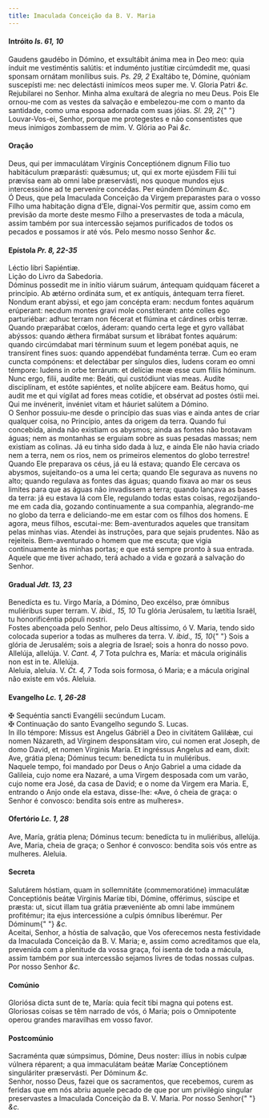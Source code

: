 ```yaml
---
title: Imaculada Conceição da B. V. Maria
---
```


<h4 class="text-center">
  Intróito <em>Is. 61, 10</em>
</h4>
<div class="container-fluid">
  <div class="row">
    <div class="col-6 dropcaps text-justify">
      Gaudens gaudébo in Dómino, et exsultábit ánima mea in Deo meo: quia índuit
      me vestiméntis salútis: et induménto justítiæ circúmdedit me, quasi
      sponsam ornátam monílibus suis. <em>Ps. 29, 2</em> Exaltábo te, Dómine,
      quóniam suscepísti me: nec delectásti inimícos meos super me. V. Gloria
      Patri <em>&c.</em>
    </div>
    <div class="col-6 dropcaps text-justify">
      Rejubilarei no Senhor. Minha alma exultará de alegria no meu Deus. Pois
      Ele ornou-me com as vestes da salvação e embelezou-me com o manto da
      santidade, como uma esposa adornada com suas jóias. <em>Sl. 29, 2</em>{" "}
      Louvar-Vos-ei, Senhor, porque me protegestes e não consentistes que meus
      inimigos zombassem de mim. V. Glória ao Pai <em>&c.</em>
    </div>
  </div>
</div>

<h4 class="text-center">Oração</h4>
<div class="container-fluid">
  <div class="row">
    <div class="col-6 dropcaps text-justify">
      Deus, qui per immaculátam Vírginis Conceptiónem dignum Fílio tuo
      habitáculum præparásti: quǽsumus; ut, qui ex morte ejúsdem Filii tui
      prævísa eam ab omni labe præservásti, nos quoque mundos ejus intercessióne
      ad te perveníre concédas. Per eúndem Dóminum <em>&c.</em>
    </div>
    <div class="col-6 dropcaps text-justify">
      Ó Deus, que pela Imaculada Conceição da Virgem preparastes para o vosso
      Filho uma habitação digna d’Ele, dignai-Vos permitir que, assim como em
      previsão da morte deste mesmo Filho a preservastes de toda a mácula, assim
      também por sua intercessão sejamos purificados de todos os pecados e
      possamos ir até vós. Pelo mesmo nosso Senhor <em>&c.</em>
    </div>
  </div>
</div>

<h4 class="text-center">
  Epístola <em>Pr. 8, 22-35</em>
</h4>
<div class="container-fluid">
  <div class="row">
    <div class="col-6 text-justify">Léctio libri Sapiéntiæ.</div>
    <div class="col-6 text-justify">Lição do Livro da Sabedoria.</div>
    <div class="col-6 dropcaps text-justify">
      Dóminus possedit me in inítio viárum suárum, ántequam quidquam fáceret a
      princípio. Ab ætérno ordináta sum, et ex antíquis, ántequam terra fíeret.
      Nondum erant abýssi, et ego jam concépta eram: necdum fontes aquárum
      erúperant: necdum montes gravi mole constíterant: ante colles ego
      parturiébar: adhuc terram non fécerat et flúmina et cárdines orbis terræ.
      Quando præparábat cœlos, áderam: quando certa lege et gyro vallábat
      abýssos: quando ǽthera firmábat sursum et librábat fontes aquárum: quando
      circúmdabat mari términum suum et legem ponébat aquis, ne transírent fines
      suos: quando appendébat fundaménta terræ. Cum eo eram cuncta compónens: et
      delectábar per síngulos dies, ludens coram eo omni témpore: ludens in orbe
      terrárum: et delíciæ meæ esse cum filiis hóminum. Nunc ergo, filii, audíte
      me: Beáti, qui custódiunt vias meas. Audíte disciplínam, et estóte
      sapiéntes, et nolíte abjícere eam. Beátus homo, qui audit me et qui
      vígilat ad fores meas cotídie, et obsérvat ad postes óstii mei. Qui me
      invénerit, invéniet vitam et háuriet salútem a Dómino.
    </div>
    <div class="col-6 dropcaps text-justify">
      O Senhor possuiu-me desde o princípio das suas vias e ainda antes de criar
      qualquer coisa, no Princípio, antes da origem da terra. Quando fui
      concebida, ainda não existiam os abysmos; ainda as fontes não brotavam
      águas; nem as montanhas se erguiam sobre as suas pesadas massas; nem
      existiam as colinas. Já eu tinha sido dada à luz, e ainda Ele não havia
      criado nem a terra, nem os rios, nem os primeiros elementos do globo
      terrestre! Quando Ele preparava os céus, já eu lá estava; quando Ele
      cercava os abysmos, sujeitando-os a uma lei certa; quando Ele segurava as
      nuvens no alto; quando regulava as fontes das águas; quando fixava ao mar
      os seus limites para que as águas não invadissem a terra; quando lançava
      as bases da terra: já eu estava lá com Ele, regulando todas estas coisas,
      regozijando-me em cada dia, gozando continuamente a sua companhia,
      alegrando-me no globo da terra e deliciando-me em estar com os filhos dos
      homens. E agora, meus filhos, escutai-me: Bem-aventurados aqueles que
      transitam pelas minhas vias. Atendei às instruções, para que sejais
      prudentes. Não as rejeiteis. Bem-aventurado o homem que me escuta; que
      vigia continuamente às minhas portas; e que está sempre pronto à sua
      entrada. Aquele que me tiver achado, terá achado a vida e gozará a
      salvação do Senhor.
    </div>
  </div>
</div>

<h4 class="text-center">
  Gradual <em>Jdt. 13, 23</em>
</h4>
<div class="container-fluid">
  <div class="row">
    <div class="col-6 dropcaps text-justify">
      Benedícta es tu. Virgo María, a Dómino, Deo excélso, præ ómnibus
      muliéribus super terram. V. <em>ibid., 15, 10</em> Tu glória Jerúsalem, tu
      lætítia Israël, tu honorificéntia pópuli nostri.
    </div>
    <div class="col-6 dropcaps text-justify">
      Fostes abençoada pelo Senhor, pelo Deus altíssimo, ó V. Maria, tendo sido
      colocada superior a todas as mulheres da terra. V. <em>ibid., 15, 10</em>{" "}
      Sois a glória de Jerusalém; sois a alegria de Israel; sois a honra do
      nosso povo.
    </div>
    <div class="col-6 text-justify">
      Allelúja, allelúja. V. <em>Cant. 4, 7</em> Tota pulchra es, María: et
      mácula originális non est in te. Allelúja.
    </div>
    <div class="col-6 text-justify">
      Aleluia, aleluia. V. <em>Ct. 4, 7</em> Toda sois formosa, ó Maria; e a
      mácula original não existe em vós. Aleluia.
    </div>
  </div>
</div>

<h4 class="text-center">
  Evangelho <em>Lc. 1, 26-28</em>
</h4>
<div class="container-fluid">
  <div class="row">
    <div class="col-6 text-justify">
      <span class="text-danger">&#10016;</span> Sequéntia sancti Evangélii
      secúndum Lucam.
    </div>
    <div class="col-6 text-justify">
      <span class="text-danger">&#10016;</span> Continuação do santo Evangelho
      segundo S. Lucas.
    </div>
    <div class="col-6 dropcaps text-justify">
      In illo témpore: Missus est Angelus Gábriël a Deo in civitátem Galilǽæ,
      cui nomen Názareth, ad Vírginem desponsátam viro, cui nomen erat Joseph,
      de domo David, et nomen Vírginis María. Et ingréssus Angelus ad eam,
      dixit: Ave, grátia plena; Dóminus tecum: benedícta tu in muliéribus.
    </div>
    <div class="col-6 dropcaps text-justify">
      Naquele tempo, foi mandado por Deus o Anjo Gabriel a uma cidade da
      Galileia, cujo nome era Nazaré, a uma Virgem desposada com um varão, cujo
      nome era José, da casa de David; e o nome da Virgem era Maria. E, entrando
      o Anjo onde ela estava, disse-lhe: «Ave, ó cheia de graça: o Senhor é
      convosco: bendita sois entre as mulheres».
    </div>
  </div>
</div>

<h4 class="text-center">
  Ofertório <em>Lc. 1, 28</em>
</h4>
<div class="container-fluid">
  <div class="row">
    <div class="col-6 dropcaps text-justify">
      Ave, María, grátia plena; Dóminus tecum: benedícta tu in muliéribus,
      allelúja.
    </div>
    <div class="col-6 dropcaps text-justify">
      Ave, Maria, cheia de graça; o Senhor é convosco: bendita sois vós entre as
      mulheres. Aleluia.
    </div>
  </div>
</div>

<h4 class="text-center">Secreta</h4>
<div class="container-fluid">
  <div class="row">
    <div class="col-6 dropcaps text-justify">
      Salutárem hóstiam, quam in sollemnitáte (commemoratióne) immaculátæ
      Conceptiónis beátæ Vírginis Maríæ tibi, Dómine, offérimus, súscipe et
      præsta: ut, sicut illam tua grátia præveniénte ab omni labe immúnem
      profitémur; ita ejus intercessióne a culpis ómnibus liberémur. Per Dóminum{" "}
      <em>&c.</em>
    </div>
    <div class="col-6 dropcaps text-justify">
      Aceitai, Senhor, a hóstia de salvação, que Vos oferecemos nesta
      festividade da Imaculada Conceição da B. V. Maria; e, assim como
      acreditamos que ela, prevenida com a plenitude da vossa graça, foi isenta
      de toda a mácula, assim também por sua intercessão sejamos livres de todas
      nossas culpas. Por nosso Senhor <em>&c.</em>
    </div>
  </div>
</div>

<h4 class="text-center">Comúnio</h4>
<div class="container-fluid">
  <div class="row">
    <div class="col-6 dropcaps text-justify">
      Gloriósa dicta sunt de te, María: quia fecit tibi magna qui potens est.
    </div>
    <div class="col-6 dropcaps text-justify">
      Gloriosas coisas se têm narrado de vós, ó Maria; pois o Omnipotente operou
      grandes maravilhas em vosso favor.
    </div>
  </div>
</div>

<h4 class="text-center">Postcomúnio</h4>
<div class="container-fluid">
  <div class="row">
    <div class="col-6 dropcaps text-justify">
      Sacraménta quæ súmpsimus, Dómine, Deus noster: illíus in nobis culpæ
      vúlnera réparent; a qua immaculátam beátæ Maríæ Conceptiónem singuláriter
      præservásti. Per Dóminum <em>&c.</em>
    </div>
    <div class="col-6 dropcaps text-justify">
      Senhor, nosso Deus, fazei que os sacramentos, que recebemos, curem as
      feridas que em nós abriu aquele pecado de que por um privilégio singular
      preservastes a Imaculada Conceição da B. V. Maria. Por nosso Senhor{" "}
      <em>&c.</em>
    </div>
  </div>
</div>
